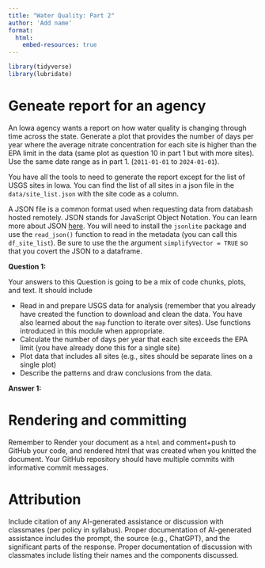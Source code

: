 ```yaml
---
title: "Water Quality: Part 2"
author: 'Add name'
format:
  html:
    embed-resources: true
---
```


```r
library(tidyverse)
library(lubridate)
```

# Geneate report for an agency

An Iowa agency wants a report on how water quality is changing through time across the state. Generate a plot that provides the number of days per year where the average nitrate concentration for each site is higher than the EPA limit in the data (same plot as question 10 in part 1 but with more sites). Use the same date range as in part 1. (`2011-01-01` to `2024-01-01`).

You have all the tools to need to generate the report except for the list of USGS sites in Iowa. You can find the list of all sites in a json file in the `data/site_list.json` with the site code as a column.

A JSON file is a common format used when requesting data from databash hosted remotely. JSON stands for JavaScript Object Notation. You can learn more about JSON [here](https://r4ds.hadley.nz/rectangling.html#json).  You will need to install the `jsonlite` package and use the `read_json()`  function to read in the metadata (you can call this `df_site_list`). Be sure to  use the the argument `simplifyVector = TRUE` so that you covert the JSON to a dataframe.

**Question 1:**

Your answers to this Question is going to be a mix of code chunks, plots, and text. It should include

-   Read in and prepare USGS data for analysis (remember that you already have created the function to download and clean the data. You have also learned about the `map` function to iterate over sites).  Use functions introduced in this module when appropriate. 
-   Calculate the number of days per year that each site exceeds the EPA limit (you have already done this for a single site)
-   Plot data that includes all sites (e.g., sites should be separate lines on a single plot)
-   Describe the patterns and draw conclusions from the data.

**Answer 1:**



# Rendering and committing

Remember to Render your document as a `html` and comment+push to GitHub your code, and rendered html that was created when you knitted the document. Your GitHub repository should have multiple commits with informative commit messages.

# Attribution

Include citation of any AI-generated assistance or discussion with classmates (per policy in syllabus). Proper documentation of AI-generated assistance includes the prompt, the source (e.g., ChatGPT), and the significant parts of the response.  Proper documentation of discussion with classmates include listing their names and the components discussed.  

